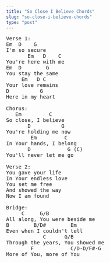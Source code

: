 ```yaml
---
title: "So Close I Believe Chords"
slug: "so-close-i-believe-chords"
type: "post"
---
```


<pre>
Verse 1:
Em  D    G
I'm so secure 
       Em   D    C
You're here with me
Em  D        G
You stay the same
     Em   D C
Your love remains
D          G
Here in my heart

Chorus:
   Em         C
So close, I believe
       D          G
You're holding me now
        Em         C
In Your hands, I belong
       D            G (C) 
You'll never let me go

Verse 2:
You gave your life
In Your endless love
You set me free
And showed the way
Now I am found
 
Bridge:
     C     G/B
All along, You were beside me
B        B/D#        Em     
Even when I couldn't tell
            C      G/B
Through the years, You showed me
        F            C/D-D/F#-G
More of You, more of You
</pre>